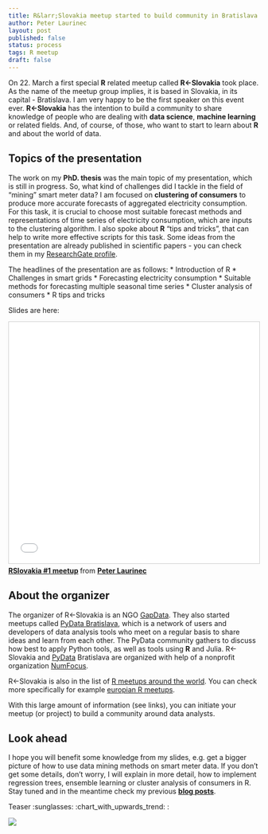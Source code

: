 ```yaml
---
title: R&larr;Slovakia meetup started to build community in Bratislava
author: Peter Laurinec
layout: post
published: false
status: process
tags: R meetup
draft: false
---
```


On 22. March a first special **R** related meetup called **R<-Slovakia** took place. As the name of the meetup group implies, it is based in Slovakia, in its capital - Bratislava. I am very happy to be the first speaker on this event ever. **R<-Slovakia** has the intention to build a community to share knowledge of people who are dealing with **data science**, **machine learning** or related fields. And, of course, of those, who want to start to learn about **R** and about the world of data.

## Topics of the presentation

The work on my **PhD. thesis** was the main topic of my presentation, which is still in progress. So, what kind of challenges did I tackle in the field of "mining" smart meter data? I am focused on **clustering of consumers** to produce more accurate forecasts of aggregated electricity consumption. For this task, it is crucial to choose most suitable forecast methods and representations of time series of electricity consumption, which are inputs to the clustering algorithm. I also spoke about **R** "tips and tricks", that can help to write more effective scripts for this task. Some ideas from the presentation are already published in scientific papers - you can check them in my [ResearchGate profile](https://www.researchgate.net/profile/Peter_Laurinec).

The headlines of the presentation are as follows:
 * Introduction of R
 * Challenges in smart grids
 * Forecasting electricity consumption
 * Suitable methods for forecasting multiple seasonal time series
 * Cluster analysis of consumers
 * R tips and tricks

Slides are here:

<iframe src="//www.slideshare.net/slideshow/embed_code/key/cNyRVN7RX9oe2y" width="595" height="485" frameborder="0" marginwidth="0" marginheight="0" scrolling="no" style="border:1px solid #CCC; border-width:1px; margin-bottom:5px; max-width: 100%;" allowfullscreen> </iframe> <div style="margin-bottom:5px"> <strong> <a href="//www.slideshare.net/PeterLaurinec/r-lt-slovakia-1-meetup" title="RSlovakia #1 meetup" target="_blank">RSlovakia #1 meetup</a> </strong> from <strong><a target="_blank" href="//www.slideshare.net/PeterLaurinec">Peter Laurinec</a></strong> </div>

## About the organizer

The organizer of R<-Slovakia is an NGO [GapData](https://gapdata.org). They also started meetups called [PyData Bratislava](https://github.com/GapData/PyDataBratislava), which is a network of users and developers of data analysis tools who meet on a regular basis to share ideas and learn from each other. The PyData community gathers to discuss how best to apply Python tools, as well as tools using **R** and Julia. R<-Slovakia and [PyData](https://www.meetup.com/pro/PyData/) Bratislava are organized with help of a nonprofit organization [NumFocus](http://www.numfocus.org/).

R<-Slovakia is also in the list of [R meetups around the world](https://github.com/jumpingrivers/meetingsR). You can check more specifically for example [europian R meetups](https://github.com/jumpingrivers/meetingsR/blob/master/02_useR_groups_europe.Rmd).

With this large amount of information (see links), you can initiate your meetup (or project) to build a community around data analysts.

## Look ahead

I hope you will benefit some knowledge from my slides, e.g. get a bigger picture of how to use data mining methods on smart meter data. If you don't get some details, don't worry, I will explain in more detail, how to implement regression trees, ensemble learning or cluster analysis of consumers in R. Stay tuned and in the meantime check my previous [**blog posts**](https://petolau.github.io/blog).

Teaser :sunglasses: :chart_with_upwards_trend: :

![](/images/post_4/lotofseries.png)
